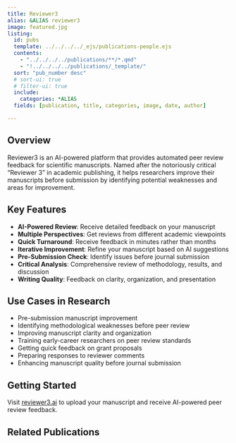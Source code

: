 ```yaml
---
title: Reviewer3
alias: &ALIAS reviewer3
image: featured.jpg
listing:
  id: pubs
  template: ../../../../_ejs/publications-people.ejs 
  contents: 
    - "../../../../publications/**/*.qmd"
    - "!../../../../publications/_template/"
  sort: "pub_number desc"
  # sort-ui: true
  # filter-ui: true
  include:
    categories: *ALIAS
  fields: [publication, title, categories, image, date, author]

---
```


## Overview

Reviewer3 is an AI-powered platform that provides automated peer review feedback for scientific manuscripts. Named after the notoriously critical "Reviewer 3" in academic publishing, it helps researchers improve their manuscripts before submission by identifying potential weaknesses and areas for improvement.

## Key Features

- **AI-Powered Review**: Receive detailed feedback on your manuscript
- **Multiple Perspectives**: Get reviews from different academic viewpoints
- **Quick Turnaround**: Receive feedback in minutes rather than months
- **Iterative Improvement**: Refine your manuscript based on AI suggestions
- **Pre-Submission Check**: Identify issues before journal submission
- **Critical Analysis**: Comprehensive review of methodology, results, and discussion
- **Writing Quality**: Feedback on clarity, organization, and presentation

## Use Cases in Research

- Pre-submission manuscript improvement
- Identifying methodological weaknesses before peer review
- Improving manuscript clarity and organization
- Training early-career researchers on peer review standards
- Getting quick feedback on grant proposals
- Preparing responses to reviewer comments
- Enhancing manuscript quality before journal submission

## Getting Started

Visit [reviewer3.ai](https://www.reviewer3.ai) to upload your manuscript and receive AI-powered peer review feedback.

## Related Publications

:::{#pubs}
:::
